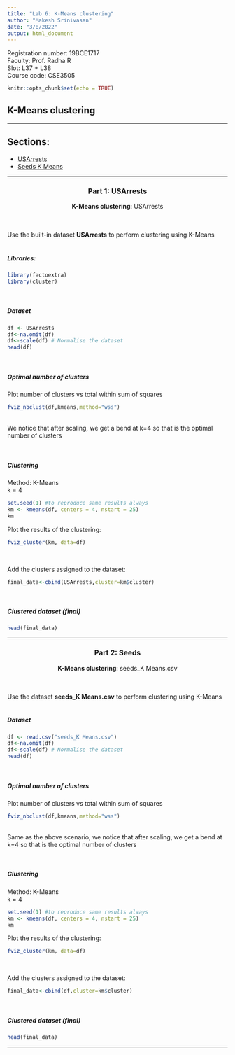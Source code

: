 ```yaml
---
title: "Lab 6: K-Means clustering"
author: "Makesh Srinivasan"
date: "3/8/2022"
output: html_document
---
```


Registration number: 19BCE1717<br>
Faculty: Prof. Radha R<br>
Slot: L37 + L38<br>
Course code: CSE3505 <br>

```r
knitr::opts_chunk$set(echo = TRUE)
```

## K-Means clustering

***

## Sections:
* <a href="#part1">USArrests</a>
* <a href="#part2">Seeds K Means</a>

***
<center><h3 id="part1">Part 1: USArrests</h3></center>
<center><strong>K-Means clustering</strong>: USArrests</center><br>
<br>
Use the built-in dataset <strong>USArrests</strong> to perform clustering using K-Means
<br>
<br>

##### Libraries:
```r
library(factoextra)
library(cluster)
```
<br>

##### Dataset
```r
df <- USArrests
df<-na.omit(df)
df<-scale(df) # Normalise the dataset
head(df)
```

<br>

##### Optimal number of clusters

Plot number of clusters vs total within sum of squares
```r
fviz_nbclust(df,kmeans,method="wss")
```
<br>We notice that after scaling, we get a bend at k=4 so that is the optimal number of clusters

<br>

##### Clustering 

Method: K-Means <br>
k = 4 <br>
```r
set.seed(1) #to reproduce same results always
km <- kmeans(df, centers = 4, nstart = 25)
km
```

Plot the results of the clustering:
```r
fviz_cluster(km, data=df)
```

<br>

Add the clusters assigned to the dataset:
```r
final_data<-cbind(USArrests,cluster=km$cluster)
```

<br>

##### Clustered dataset (final)

```r
head(final_data)
```

***
<center><h3 id="part2">Part 2: Seeds</h3></center>
<center><strong>K-Means clustering</strong>: seeds_K Means.csv </center><br>
<br>
Use the dataset <strong>seeds_K Means.csv</strong> to perform clustering using K-Means
<br>
<br>

##### Dataset
```r
df <- read.csv("seeds_K Means.csv")
df<-na.omit(df)
df<-scale(df) # Normalise the dataset
head(df)
```

<br>

##### Optimal number of clusters

Plot number of clusters vs total within sum of squares
```r
fviz_nbclust(df,kmeans,method="wss")
```
<br>Same as the above scenario, we notice that after scaling, we get a bend at k=4 so that is the optimal number of clusters

<br>

##### Clustering 

Method: K-Means <br>
k = 4 <br>
```r
set.seed(1) #to reproduce same results always
km <- kmeans(df, centers = 4, nstart = 25)
km
```

Plot the results of the clustering:
```r
fviz_cluster(km, data=df)
```

<br>

Add the clusters assigned to the dataset:
```r
final_data<-cbind(df,cluster=km$cluster)
```

<br>

##### Clustered dataset (final)

```r
head(final_data)
```

***


